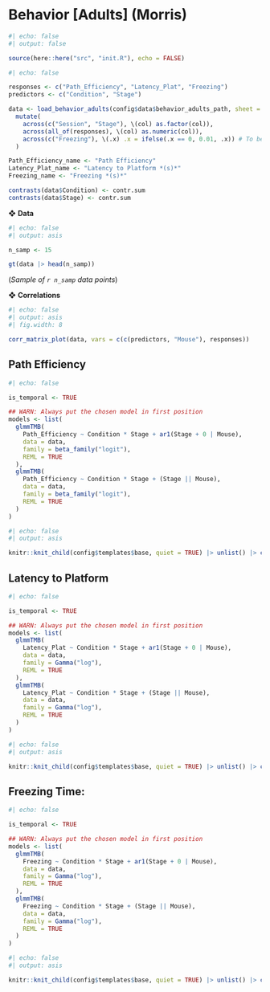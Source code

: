 # Behavior [Adults] (Morris)

```r
#| echo: false
#| output: false

source(here::here("src", "init.R"), echo = FALSE)
```

```r
#| echo: false

responses <- c("Path_Efficiency", "Latency_Plat", "Freezing")
predictors <- c("Condition", "Stage")

data <- load_behavior_adults(config$data$behavior_adults_path, sheet = "Behavior") |> 
  mutate(
    across(c("Session", "Stage"), \(col) as.factor(col)),
    across(all_of(responses), \(col) as.numeric(col)),
    across(c("Freezing"), \(.x) .x = ifelse(.x == 0, 0.01, .x)) # To be able to fit the Gamma
  )

Path_Efficiency_name <- "Path Efficiency"
Latency_Plat_name <- "Latency to Platform *(s)*"
Freezing_name <- "Freezing *(s)*"

contrasts(data$Condition) <- contr.sum
contrasts(data$Stage) <- contr.sum
```

❖ **Data**

```r
#| echo: false
#| output: asis

n_samp <- 15

gt(data |> head(n_samp))
```

(*Sample of `r n_samp` data points*)

❖ **Correlations**

```r
#| echo: false
#| output: asis
#| fig.width: 8

corr_matrix_plot(data, vars = c(c(predictors, "Mouse"), responses))
```


## Path Efficiency

```r
#| echo: false

is_temporal <- TRUE

## WARN: Always put the chosen model in first position
models <- list(
  glmmTMB(
    Path_Efficiency ~ Condition * Stage + ar1(Stage + 0 | Mouse),
    data = data,
    family = beta_family("logit"),
    REML = TRUE
  ),
  glmmTMB(
    Path_Efficiency ~ Condition * Stage + (Stage || Mouse),
    data = data,
    family = beta_family("logit"),
    REML = TRUE
  )
)
```

```r
#| echo: false
#| output: asis

knitr::knit_child(config$templates$base, quiet = TRUE) |> unlist() |> cat(sep = '\n')
```


## Latency to Platform

```r
#| echo: false

is_temporal <- TRUE

## WARN: Always put the chosen model in first position
models <- list(
  glmmTMB(
    Latency_Plat ~ Condition * Stage + ar1(Stage + 0 | Mouse),
    data = data,
    family = Gamma("log"),
    REML = TRUE
  ), 
  glmmTMB(
    Latency_Plat ~ Condition * Stage + (Stage || Mouse),
    data = data,
    family = Gamma("log"),
    REML = TRUE
  )
)
```

```r
#| echo: false
#| output: asis

knitr::knit_child(config$templates$base, quiet = TRUE) |> unlist() |> cat(sep = '\n')
```


## Freezing Time:

```r
#| echo: false

is_temporal <- TRUE

## WARN: Always put the chosen model in first position
models <- list(
  glmmTMB(
    Freezing ~ Condition * Stage + ar1(Stage + 0 | Mouse),
    data = data,
    family = Gamma("log"),
    REML = TRUE
  ), 
  glmmTMB(
    Freezing ~ Condition * Stage + (Stage || Mouse),
    data = data,
    family = Gamma("log"),
    REML = TRUE
  )
)
```

```r
#| echo: false
#| output: asis

knitr::knit_child(config$templates$base, quiet = TRUE) |> unlist() |> cat(sep = '\n')
```
